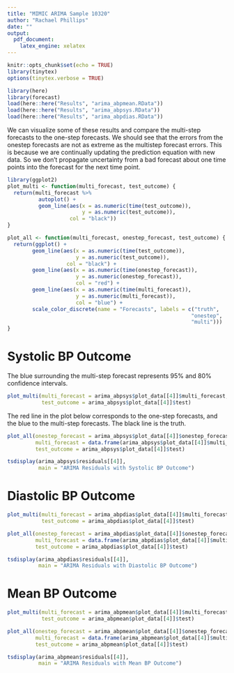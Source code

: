 ```yaml
---
title: "MIMIC ARIMA Sample 10320"
author: "Rachael Phillips"
date: ""
output:
  pdf_document:
    latex_engine: xelatex
---
```

```r
knitr::opts_chunk$set(echo = TRUE)
library(tinytex)
options(tinytex.verbose = TRUE)
```
```r
library(here)
library(forecast)
load(here::here("Results", "arima_abpmean.RData"))
load(here::here("Results", "arima_abpsys.RData"))
load(here::here("Results", "arima_abpdias.RData"))
```

We can visualize some of these results and compare the multi-step forecasts to
the one-step forecasts. We should see that the errors from the onestep forecasts
are not as extreme as the multistep forecast errors. This is because we are
continually updating the prediction equation with new data. So we don't
propagate uncertainty from a bad forecast about one time points into the
forecast for the next time point.

```r
library(ggplot2)
plot_multi <- function(multi_forecast, test_outcome) {
  return(multi_forecast %>%
          autoplot() +
          geom_line(aes(x = as.numeric(time(test_outcome)),
                        y = as.numeric(test_outcome)),
                    col = "black"))
}

plot_all <- function(multi_forecast, onestep_forecast, test_outcome) {            
  return(ggplot() +
        geom_line(aes(x = as.numeric(time(test_outcome)),
                      y = as.numeric(test_outcome)),
                   col = "black") +
        geom_line(aes(x = as.numeric(time(onestep_forecast)),
                      y = as.numeric(onestep_forecast)),
                      col = "red") +
        geom_line(aes(x = as.numeric(time(multi_forecast)),
                      y = as.numeric(multi_forecast)),
                      col = "blue") +              
        scale_color_discrete(name = "Forecasts", labels = c("truth",
                                                           "onestep",
                                                           "multi")))
}
```

# Systolic BP Outcome

The blue surrounding the multi-step forecast represents 95\% and 80\% confidence
intervals.

```r
plot_multi(multi_forecast = arima_abpsys$plot_data[[4]]$multi_forecast,
           test_outcome = arima_abpsys$plot_data[[4]]$test)

```

The red line in the plot below corresponds to the one-step forecasts, and the
blue to the multi-step forecasts. The black line is the truth.

```r
plot_all(onestep_forecast = arima_abpsys$plot_data[[4]]$onestep_forecast,
         multi_forecast = data.frame(arima_abpsys$plot_data[[4]]$multi_forecast)[,1],
         test_outcome = arima_abpsys$plot_data[[4]]$test)
```

```r
tsdisplay(arima_abpsys$residuals[[4]],
          main = "ARIMA Residuals with Systolic BP Outcome")   
```

\clearpage

# Diastolic BP Outcome

```r
plot_multi(multi_forecast = arima_abpdias$plot_data[[4]]$multi_forecast,
           test_outcome = arima_abpdias$plot_data[[4]]$test)
```

```r
plot_all(onestep_forecast = arima_abpdias$plot_data[[4]]$onestep_forecast,
         multi_forecast = data.frame(arima_abpdias$plot_data[[4]]$multi_forecast)[,1],
         test_outcome = arima_abpdias$plot_data[[4]]$test)   
```

```r
tsdisplay(arima_abpdias$residuals[[4]],
          main = "ARIMA Residuals with Diastolic BP Outcome")

```

\clearpage

# Mean BP Outcome

```r
plot_multi(multi_forecast = arima_abpmean$plot_data[[4]]$multi_forecast,
           test_outcome = arima_abpmean$plot_data[[4]]$test)
```

```r
plot_all(onestep_forecast = arima_abpmean$plot_data[[4]]$onestep_forecast,
         multi_forecast = data.frame(arima_abpmean$plot_data[[4]]$multi_forecast)[,1],
         test_outcome = arima_abpmean$plot_data[[4]]$test)
```

```r
tsdisplay(arima_abpmean$residuals[[4]],
          main = "ARIMA Residuals with Mean BP Outcome")      
```
